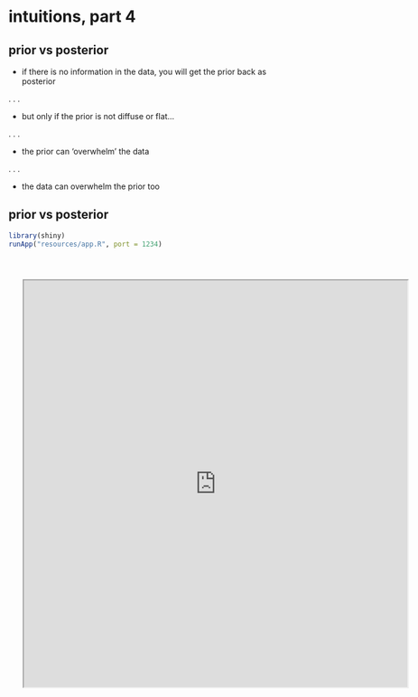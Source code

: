 # intuitions, part 4 {background-image="resources/images/better-git-it.png" background-size="50%" background-position="bottom right"}

## prior vs posterior

- if there is no information in the data, you will get the prior back as posterior

. . .

- but only if the prior is not diffuse or flat...

. . .

- the prior can 'overwhelm' the data

. . .

- the data can overwhelm the prior too

## prior vs posterior

```r
library(shiny)
runApp("resources/app.R", port = 1234)

```




<div id="posterior_shiny"; style="transform: scale(0.9); transform-origin: top left%;">
<iframe id = "shiny-frame" src="http://127.0.0.1:1234" width="150%" height="800px"></iframe>
</div>

<p id="fallback-message" style="display: none; color: red;">
  🚨 if nothing appears here you forgot to start the shiny app, duh 🚨
</p>

<script>
  window.onload = function () {
    var iframe = document.getElementById("shiny-frame");

    setTimeout(function () {
      if (!iframe.contentWindow || iframe.contentWindow.location.href === "about:blank") {
        document.getElementById("posterior_shiny").style.display = "none";
        document.getElementById("fallback-message").style.display = "block";
      }
    }, 1000); // Wait 1 second before checking
  };
</script>


